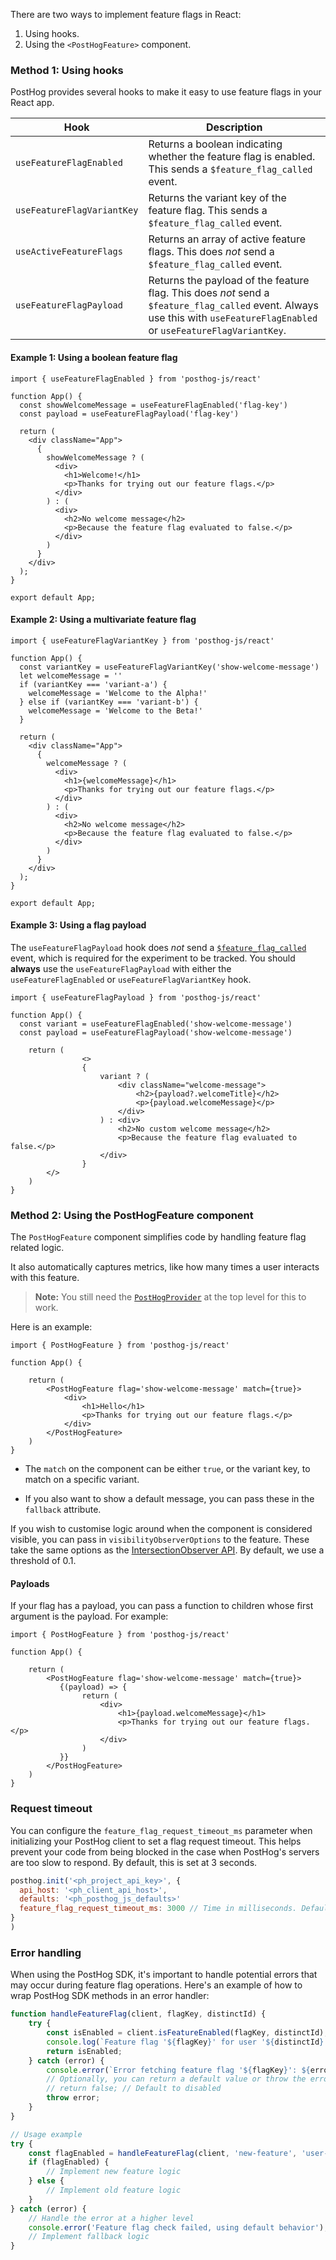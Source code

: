 There are two ways to implement feature flags in React:

1. Using hooks.
2. Using the `<PostHogFeature>` component.

### Method 1: Using hooks

PostHog provides several hooks to make it easy to use feature flags in your React app.

| Hook | Description |
| --- | --- |
| `useFeatureFlagEnabled` | Returns a boolean indicating whether the feature flag is enabled. This sends a `$feature_flag_called` event. |
| `useFeatureFlagVariantKey` | Returns the variant key of the feature flag. This sends a `$feature_flag_called` event. |
| `useActiveFeatureFlags` | Returns an array of active feature flags. This does *not* send a `$feature_flag_called` event. |
| `useFeatureFlagPayload` | Returns the payload of the feature flag. This does *not* send a `$feature_flag_called` event. Always use this with `useFeatureFlagEnabled` or `useFeatureFlagVariantKey`. |

#### Example 1: Using a boolean feature flag

```react
import { useFeatureFlagEnabled } from 'posthog-js/react'

function App() {
  const showWelcomeMessage = useFeatureFlagEnabled('flag-key')
  const payload = useFeatureFlagPayload('flag-key')

  return (
    <div className="App">
      {
        showWelcomeMessage ? (
          <div>
            <h1>Welcome!</h1>
            <p>Thanks for trying out our feature flags.</p>
          </div>
        ) : (
          <div>
            <h2>No welcome message</h2>
            <p>Because the feature flag evaluated to false.</p>
          </div>
        )
      }
    </div>
  );
}

export default App;
```

#### Example 2: Using a multivariate feature flag

```react
import { useFeatureFlagVariantKey } from 'posthog-js/react'

function App() {
  const variantKey = useFeatureFlagVariantKey('show-welcome-message')
  let welcomeMessage = '' 
  if (variantKey === 'variant-a') {
    welcomeMessage = 'Welcome to the Alpha!'
  } else if (variantKey === 'variant-b') {
    welcomeMessage = 'Welcome to the Beta!'
  }  

  return (
    <div className="App">
      {
        welcomeMessage ? (
          <div>
            <h1>{welcomeMessage}</h1>
            <p>Thanks for trying out our feature flags.</p>
          </div>
        ) : (
          <div>
            <h2>No welcome message</h2>
            <p>Because the feature flag evaluated to false.</p>
          </div>
        )
      }
    </div>
  );
}

export default App;
```

#### Example 3: Using a flag payload

<CalloutBox icon="IconWarning" title="Payload hook" type="fyi">

The `useFeatureFlagPayload` hook does *not* send a [`$feature_flag_called`](https://posthog.com/docs/experiments/new-experimentation-engine#experiment-exposure) event, which is required for the experiment to be tracked. You should **always** use the `useFeatureFlagPayload` with either the `useFeatureFlagEnabled` or `useFeatureFlagVariantKey` hook.

</CalloutBox>

```react
import { useFeatureFlagPayload } from 'posthog-js/react'

function App() {
  const variant = useFeatureFlagEnabled('show-welcome-message')
  const payload = useFeatureFlagPayload('show-welcome-message')

    return (
                <>
                {
                    variant ? (
                        <div className="welcome-message">
                            <h2>{payload?.welcomeTitle}</h2>
                            <p>{payload.welcomeMessage}</p>
                        </div>
                    ) : <div>
                        <h2>No custom welcome message</h2>
                        <p>Because the feature flag evaluated to false.</p>
                    </div>
                }
        </>
    )
}
```

### Method 2: Using the PostHogFeature component

The `PostHogFeature` component simplifies code by handling feature flag related logic. 

It also automatically captures metrics, like how many times a user interacts with this feature.

> **Note:** You still need the [`PostHogProvider`](/docs/libraries/react#installation) at the top level for this to work.

Here is an example:

```react
import { PostHogFeature } from 'posthog-js/react'

function App() {

    return (
        <PostHogFeature flag='show-welcome-message' match={true}>
            <div>
                <h1>Hello</h1>
                <p>Thanks for trying out our feature flags.</p>
            </div>
        </PostHogFeature>
    )
}
```

- The `match` on the component can be either `true`, or the variant key, to match on a specific variant.

- If you also want to show a default message, you can pass these in the `fallback` attribute.

If you wish to customise logic around when the component is considered visible, you can pass in `visibilityObserverOptions` to the feature. These take the same options as the [IntersectionObserver API](https://developer.mozilla.org/en-US/docs/Web/API/Intersection_Observer_API). By default, we use a threshold of 0.1. 

#### Payloads

If your flag has a payload, you can pass a function to children whose first argument is the payload. For example:

```react
import { PostHogFeature } from 'posthog-js/react'

function App() {

    return (
        <PostHogFeature flag='show-welcome-message' match={true}>
           {(payload) => {
                return (
                    <div>
                        <h1>{payload.welcomeMessage}</h1>
                        <p>Thanks for trying out our feature flags.</p>
                    </div>
                )
           }}
        </PostHogFeature>
    )
}
```

### Request timeout

You can configure the `feature_flag_request_timeout_ms` parameter when initializing your PostHog client to set a flag request timeout. This helps prevent your code from being blocked in the case when PostHog's servers are too slow to respond. By default, this is set at 3 seconds.

```js
posthog.init('<ph_project_api_key>', { 
  api_host: '<ph_client_api_host>',
  defaults: '<ph_posthog_js_defaults>'
  feature_flag_request_timeout_ms: 3000 // Time in milliseconds. Default is 3000 (3 seconds).
}
)
```

### Error handling

When using the PostHog SDK, it's important to handle potential errors that may occur during feature flag operations. Here's an example of how to wrap PostHog SDK methods in an error handler:

```js
function handleFeatureFlag(client, flagKey, distinctId) {
    try {
        const isEnabled = client.isFeatureEnabled(flagKey, distinctId);
        console.log(`Feature flag '${flagKey}' for user '${distinctId}' is ${isEnabled ? 'enabled' : 'disabled'}`);
        return isEnabled;
    } catch (error) {
        console.error(`Error fetching feature flag '${flagKey}': ${error.message}`);
        // Optionally, you can return a default value or throw the error
        // return false; // Default to disabled
        throw error;
    }
}

// Usage example
try {
    const flagEnabled = handleFeatureFlag(client, 'new-feature', 'user-123');
    if (flagEnabled) {  
        // Implement new feature logic
    } else {
        // Implement old feature logic
    }
} catch (error) {
    // Handle the error at a higher level
    console.error('Feature flag check failed, using default behavior');
    // Implement fallback logic
} 
```

